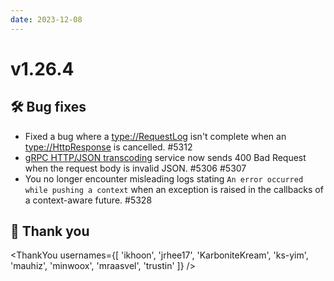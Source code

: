 ```yaml
---
date: 2023-12-08
---
```


# v1.26.4

## 🛠️ Bug fixes

- Fixed a bug where a <type://RequestLog> isn't complete when an <type://HttpResponse> is cancelled. #5312
- [gRPC HTTP/JSON transcoding](https://cloud.google.com/endpoints/docs/grpc/transcoding) service now sends
  400 Bad Request when the request body is invalid JSON. #5306 #5307
- You no longer encounter misleading logs stating `An error occurred while pushing a context` when an exception
  is raised in the callbacks of a context-aware future. #5328

## 🙇 Thank you

<ThankYou usernames={[
  'ikhoon',
  'jrhee17',
  'KarboniteKream',
  'ks-yim',
  'mauhiz',
  'minwoox',
  'mraasvel',
  'trustin'
]} />